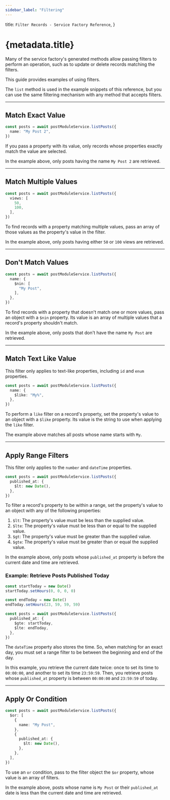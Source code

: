 ```yaml
---
sidebar_label: "Filtering"
---
```


  title: `Filter Records - Service Factory Reference`,
}

# {metadata.title}

Many of the service factory's generated methods allow passing filters to perform an operation, such as to update or delete records matching the filters.

This guide provides examples of using filters.

<Note>

The `list` method is used in the example snippets of this reference, but you can use the same filtering mechanism with any method that accepts filters.

</Note>

---

## Match Exact Value

```ts
const posts = await postModuleService.listPosts({
  name: "My Post 2",
})
```

If you pass a property with its value, only records whose properties exactly match the value are selected.

In the example above, only posts having the name `My Post 2` are retrieved.

---

## Match Multiple Values

```ts
const posts = await postModuleService.listPosts({
  views: [
    50,
    100,
  ],
})
```

To find records with a property matching multiple values, pass an array of those values as the property's value in the filter.

In the example above, only posts having either `50` or `100` views are retrieved.

---

## Don't Match Values

```ts
const posts = await postModuleService.listPosts({
  name: {
    $nin: [
      "My Post",
    ],
  },
})
```

To find records with a property that doesn't match one or more values, pass an object with a `$nin` property. Its value is an array of multiple values that a record's property shouldn't match.

In the example above, only posts that don't have the name `My Post` are retrieved.

---

## Match Text Like Value

<Note>

This filter only applies to text-like properties, including `id` and `enum` properties.

</Note>

```ts
const posts = await postModuleService.listPosts({
  name: {
    $like: "My%",
  },
})
```

To perform a `like` filter on a record's property, set the property's value to an object with a `$like` property. Its value is the string to use when applying the `like` filter.

The example above matches all posts whose name starts with `My`.

---

## Apply Range Filters

<Note>

This filter only applies to the `number` and `dateTime` properties.

</Note>

```ts
const posts = await postModuleService.listPosts({
  published_at: {
    $lt: new Date(),
  },
})
```

To filter a record's property to be within a range, set the property's value to an object with any of the following properties:

1. `$lt`: The property's value must be less than the supplied value.
2. `$lte`: The property's value must be less than or equal to the supplied value.
3. `$gt`: The property's value must be greater than the supplied value.
4. `$gte`: The property's value must be greater than or equal the supplied value.

In the example above, only posts whose `published_at` property is before the current date and time are retrieved.

### Example: Retrieve Posts Published Today

```ts
const startToday = new Date()
startToday.setHours(0, 0, 0, 0)

const endToday = new Date()
endToday.setHours(23, 59, 59, 59)

const posts = await postModuleService.listPosts({
  published_at: {
    $gte: startToday,
    $lte: endToday,
  },
})
```

The `dateTime` property also stores the time. So, when matching for an exact day, you must set a range filter to be between the beginning and end of the day.

In this example, you retrieve the current date twice: once to set its time to `00:00:00`, and another to set its time `23:59:59`. Then, you retrieve posts whose `published_at` property is between `00:00:00` and `23:59:59` of today.

---

## Apply Or Condition

```ts
const posts = await postModuleService.listPosts({
  $or: [
    {
      name: "My Post",
    },
    {
      published_at: {
        $lt: new Date(),
      },
    },
  ],
})
```

To use an `or` condition, pass to the filter object the `$or` property, whose value is an array of filters.

In the example above, posts whose name is `My Post` or their `published_at` date is less than the current date and time are retrieved.
